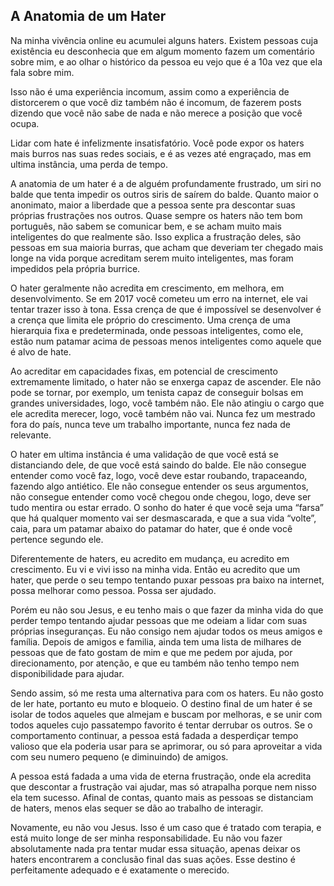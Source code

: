 ## A Anatomia de um Hater

Na minha vivência online eu acumulei alguns haters. Existem pessoas cuja existência eu desconhecia que em algum momento fazem um comentário sobre mim, e ao olhar o histórico da pessoa eu vejo que é a 10a vez que ela fala sobre mim.

Isso não é uma experiência incomum, assim como a experiência de distorcerem o que você diz também não é incomum, de fazerem posts dizendo que você não sabe de nada e não merece a posição que você ocupa.

Lidar com hate é infelizmente insatisfatório. Você pode expor os haters mais burros nas suas redes sociais, e é as vezes até engraçado, mas em ultima instância, uma perda de tempo.

A anatomia de um hater é a de alguém profundamente frustrado, um siri no balde que tenta impedir os outros siris de saírem do balde. Quanto maior o anonimato, maior a liberdade que a pessoa sente pra descontar suas próprias frustrações nos outros. Quase sempre os haters não tem bom português, não sabem se comunicar bem, e se acham muito mais inteligentes do que realmente são. Isso explica a frustração deles, são pessoas em sua maioria burras, que acham que deveriam ter chegado mais longe na vida porque acreditam serem muito inteligentes, mas foram impedidos pela própria burrice.

O hater geralmente não acredita em crescimento, em melhora, em desenvolvimento. Se em 2017 você cometeu um erro na internet, ele vai tentar trazer isso à tona. Essa crença de que é impossível se desenvolver é a crença que limita ele próprio do crescimento. Uma crença de uma hierarquia fixa e predeterminada, onde pessoas inteligentes, como ele, estão num patamar acima de pessoas menos inteligentes como aquele que é alvo de hate.

Ao acreditar em capacidades fixas, em potencial de crescimento extremamente limitado, o hater não se enxerga capaz de ascender. Ele não pode se tornar, por exemplo, um tenista capaz de conseguir bolsas em grandes universidades, logo, você também não. Ele não atingiu o cargo que ele acredita merecer, logo, você também não vai. Nunca fez um mestrado fora do país, nunca teve um trabalho importante, nunca fez nada de relevante.

O hater em ultima instância é uma validação de que você está se distanciando dele, de que você está saindo do balde. Ele não consegue entender como você faz, logo, você deve estar roubando, trapaceando, fazendo algo antiético. Ele não consegue entender os seus argumentos, não consegue entender como você chegou onde chegou, logo, deve ser tudo mentira ou estar errado. O sonho do hater é que você seja uma “farsa” que há qualquer momento vai ser desmascarada, e que a sua vida “volte”, caia, para um patamar abaixo do patamar do hater, que é onde você pertence segundo ele.

Diferentemente de haters, eu acredito em mudança, eu acredito em crescimento. Eu vi e vivi isso na minha vida. Então eu acredito que um hater, que perde o seu tempo tentando puxar pessoas pra baixo na internet, possa melhorar como pessoa. Possa ser ajudado.

Porém eu não sou Jesus, e eu tenho mais o que fazer da minha vida do que perder tempo tentando ajudar pessoas que me odeiam a lidar com suas próprias inseguranças. Eu não consigo nem ajudar todos os meus amigos e família. Depois de amigos e familia, ainda tem uma lista de milhares de pessoas que de fato gostam de mim e que me pedem por ajuda, por direcionamento, por atenção, e que eu também não tenho tempo nem disponibilidade para ajudar.

Sendo assim, só me resta uma alternativa para com os haters. Eu não gosto de ler hate, portanto eu muto e bloqueio. O destino final de um hater é se isolar de todos aqueles que almejam e buscam por melhoras, e se unir com todos aqueles cujo passatempo favorito é tentar derrubar os outros. Se o comportamento continuar, a pessoa está fadada a desperdiçar tempo valioso que ela poderia usar para se aprimorar, ou só para aproveitar a vida com seu numero pequeno (e diminuindo) de amigos.

A pessoa está fadada a uma vida de eterna frustração, onde ela acredita que descontar a frustração vai ajudar, mas só atrapalha porque nem nisso ela tem sucesso. Afinal de contas, quanto mais as pessoas se distanciam de haters, menos elas sequer se dão ao trabalho de interagir.

Novamente, eu não vou Jesus. Isso é um caso que é tratado com terapia, e está muito longe de ser minha responsabilidade. Eu não vou fazer absolutamente nada pra tentar mudar essa situação, apenas deixar os haters encontrarem a conclusão final das suas ações. Esse destino é perfeitamente adequado e é exatamente o merecido.
